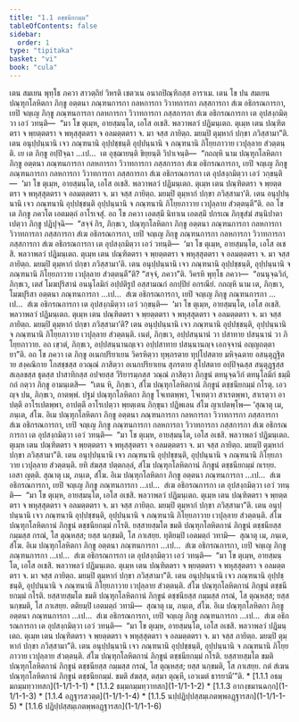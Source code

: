 ```yaml
---
title: "1.1 ตชฺชนียกมฺม"
tableOfContents: false
sidebar:
  order: 1
type: "tipitaka"
basket: "vi"
book: "cula"
---
```



<DynamicBreadcrumb />

<Division number="1" book="cula">

<Paragraph number="2" book="cula">
เตน สมเยน พุทฺโธ ภควา สาวตฺถิยํ วิหรติ เชตวเน อนาถปิณฺฑิกสฺส อาราเม. เตน โข ปน สมเยน ปณฺฑุกโลหิตกา ภิกฺขู อตฺตนา ภณฺฑนการกา กลหการกา วิวาทการกา ภสฺสการกา สํเฆ อธิกรณการกา, เยปิ จญฺเญ ภิกฺขู ภณฺฑนการกา กลหการกา วิวาทการกา ภสฺสการกา สํเฆ อธิกรณการกา เต อุปสงฺกมิตฺวา เอวํ วทนฺติ—  “มา โข ตุเมฺห, อายสฺมนฺโต, เอโส อเชสิ. พลวาพลวํ ปฏิมนฺเตถ. ตุเมฺห เตน ปณฺฑิตตรา จ พฺยตฺตตรา จ พหุสฺสุตตรา จ อลมตฺตตรา จ. มา จสฺส ภายิตฺถ. มยมฺปิ ตุมฺหากํ ปกฺขา ภวิสฺสามา”ติ. เตน อนุปฺปนฺนานิ เจว ภณฺฑนานิ อุปฺปชฺชนฺติ อุปฺปนฺนานิ จ ภณฺฑนานิ ภิโยฺยภาวาย เวปุลฺลาย สํวตฺตนฺติ. เย เต ภิกฺขู อปฺปิจฺฉา …เป…  เต อุชฺฌายนฺติ ขิยฺยนฺติ วิปาเจนฺติ—  “กถญฺหิ นาม ปณฺฑุกโลหิตกา ภิกฺขู อตฺตนา ภณฺฑนการกา กลหการกา วิวาทการกา ภสฺสการกา สํเฆ อธิกรณการกา, เยปิ จญฺเญ ภิกฺขู ภณฺฑนการกา กลหการกา วิวาทการกา ภสฺสการกา สํเฆ อธิกรณการกา เต อุปสงฺกมิตฺวา เอวํ วกฺขนฺติ—  ‘มา โข ตุเมฺห, อายสฺมนฺโต, เอโส อเชสิ. พลวาพลวํ ปฏิมนฺเตถ. ตุเมฺห เตน ปณฺฑิตตรา จ พฺยตฺตตรา จ พหุสฺสุตตรา จ อลมตฺตตรา จ. มา จสฺส ภายิตฺถ. มยมฺปิ ตุมฺหากํ ปกฺขา ภวิสฺสามา’ติ. เตน อนุปฺปนฺนานิ เจว ภณฺฑนานิ อุปฺปชฺชนฺติ อุปฺปนฺนานิ จ ภณฺฑนานิ ภิโยฺยภาวาย เวปุลฺลาย สํวตฺตนฺตี”ติ.


</Paragraph>

</Division>
<Division number="2" book="cula">

<Paragraph number="3" book="cula">
อถ โข เต ภิกฺขู ภควโต เอตมตฺถํ อาโรเจสุํ. อถ โข ภควา เอตสฺมึ นิทาเน เอตสฺมึ ปกรเณ ภิกฺขุสํฆํ สนฺนิปาตาเปตฺวา ภิกฺขู ปฏิปุจฺฉิ—  “สจฺจํ กิร, ภิกฺขเว, ปณฺฑุกโลหิตกา ภิกฺขู อตฺตนา ภณฺฑนการกา กลหการกา วิวาทการกา ภสฺสการกา สํเฆ อธิกรณการกา, เยปิ จญฺเญ ภิกฺขู ภณฺฑนการกา กลหการกา วิวาทการกา ภสฺสการกา สํเฆ อธิกรณการกา เต อุปสงฺกมิตฺวา เอวํ วทนฺติ—  ‘มา โข ตุเมฺห, อายสฺมนฺโต, เอโส อเชสิ. พลวาพลวํ ปฏิมนฺเตถ. ตุเมฺห เตน ปณฺฑิตตรา จ พฺยตฺตตรา จ พหุสฺสุตตรา จ อลมตฺตตรา จ. มา จสฺส ภายิตฺถ. มยมฺปิ ตุมฺหากํ ปกฺขา ภวิสฺสามา’ติ. เตน อนุปฺปนฺนานิ เจว ภณฺฑนานิ อุปฺปชฺชนฺติ, อุปฺปนฺนานิ จ ภณฺฑนานิ ภิโยฺยภาวาย เวปุลฺลาย สํวตฺตนฺตี”ติ? “สจฺจํ, ภควา”ติ. วิครหิ พุทฺโธ ภควา—  “อนนุจฺฉวิกํ, ภิกฺขเว, เตสํ โมฆปุริสานํ อนนุโลมิกํ อปฺปติรูปํ อสฺสามณกํ อกปฺปิยํ อกรณียํ. กถญฺหิ นาม เต, ภิกฺขเว, โมฆปุริสา อตฺตนา ภณฺฑนการกา …เป…  สํเฆ อธิกรณการกา, เยปิ จญฺเญ ภิกฺขู ภณฺฑนการกา …เป…  สํเฆ อธิกรณการกา เต อุปสงฺกมิตฺวา เอวํ วกฺขนฺติ—  ‘มา โข ตุเมฺห, อายสฺมนฺโต, เอโส อเชสิ. พลวาพลวํ ปฏิมนฺเตถ. ตุเมฺห เตน ปณฺฑิตตรา จ พฺยตฺตตรา จ พหุสฺสุตตรา จ อลมตฺตตรา จ. มา จสฺส ภายิตฺถ. มยมฺปิ ตุมฺหากํ ปกฺขา ภวิสฺสามา’ติ? เตน อนุปฺปนฺนานิ เจว ภณฺฑนานิ อุปฺปชฺชนฺติ, อุปฺปนฺนานิ จ ภณฺฑนานิ ภิโยฺยภาวาย เวปุลฺลาย สํวตฺตนฺติ. เนตํ, ภิกฺขเว, อปฺปสนฺนานํ วา ปสาทาย ปสนฺนานํ วา ภิโยฺยภาวาย. อถ เขฺวตํ, ภิกฺขเว, อปฺปสนฺนานญฺเจว อปฺปสาทาย ปสนฺนานญฺจ เอกจฺจานํ อญฺญถตฺตายา”ติ.


</Paragraph>

<Paragraph number="4" book="cula">
อถ โข ภควา เต ภิกฺขู อเนกปริยาเยน วิครหิตฺวา ทุพฺภรตาย ทุปฺโปสตาย มหิจฺฉตาย อสนฺตุฏฺฐิตาย สงฺคณิกาย โกสชฺชสฺส อวณฺณํ ภาสิตฺวา อเนกปริยาเยน สุภรตาย สุโปสตาย อปฺปิจฺฉสฺส สนฺตุฏฺฐสฺส สเลฺลขสฺส ธุตสฺส ปาสาทิกสฺส อปจยสฺส วีริยารมฺภสฺส วณฺณํ ภาสิตฺวา ภิกฺขูนํ ตทนุจฺฉวิกํ ตทนุโลมิกํ ธมฺมึ กถํ กตฺวา ภิกฺขู อามนฺเตสิ—  “เตน หิ, ภิกฺขเว, สํโฆ ปณฺฑุกโลหิตกานํ ภิกฺขูนํ ตชฺชนียกมฺมํ กโรตุ. เอวญฺจ ปน, ภิกฺขเว, กาตพฺพํ. ปฐมํ ปณฺฑุกโลหิตกา ภิกฺขู โจเทตพฺพา, โจเทตฺวา สาเรตพฺพา, สาเรตฺวา อาปตฺตึ อาโรเปตพฺพา, อาปตฺตึ อาโรเปตฺวา พฺยตฺเตน ภิกฺขุนา ปฏิพเลน สํโฆ ญาเปตพฺโพ—


</Paragraph>

</Division>
<Division number="3" book="cula">

<Paragraph number="5" book="cula">
‘สุณาตุ เม, ภนฺเต, สํโฆ. อิเม ปณฺฑุกโลหิตกา ภิกฺขู อตฺตนา ภณฺฑนการกา กลหการกา วิวาทการกา ภสฺสการกา สํเฆ อธิกรณการกา, เยปิ จญฺเญ ภิกฺขู ภณฺฑนการกา กลหการกา วิวาทการกา ภสฺสการกา สํเฆ อธิกรณการกา เต อุปสงฺกมิตฺวา เอวํ วทนฺติ—  “มา โข ตุเมฺห, อายสฺมนฺโต, เอโส อเชสิ. พลวาพลวํ ปฏิมนฺเตถ. ตุเมฺห เตน ปณฺฑิตตรา จ พฺยตฺตตรา จ พหุสฺสุตตรา จ อลมตฺตตรา จ. มา จสฺส ภายิตฺถ. มยมฺปิ ตุมฺหากํ ปกฺขา ภวิสฺสามา”ติ. เตน อนุปฺปนฺนานิ เจว ภณฺฑนานิ อุปฺปชฺชนฺติ, อุปฺปนฺนานิ จ ภณฺฑนานิ ภิโยฺยภาวาย เวปุลฺลาย สํวตฺตนฺติ. ยทิ สํฆสฺส ปตฺตกลฺลํ, สํโฆ ปณฺฑุกโลหิตกานํ ภิกฺขูนํ ตชฺชนียกมฺมํ กเรยฺย. เอสา ญตฺติ.


</Paragraph>

<Paragraph number="6" book="cula">
สุณาตุ เม, ภนฺเต, สํโฆ. อิเม ปณฺฑุกโลหิตกา ภิกฺขู อตฺตนา ภณฺฑนการกา …เป…  สํเฆ อธิกรณการกา, เยปิ จญฺเญ ภิกฺขู ภณฺฑนการกา …เป…  สํเฆ อธิกรณการกา เต อุปสงฺกมิตฺวา เอวํ วทนฺติ—  “มา โข ตุเมฺห, อายสฺมนฺโต, เอโส อเชสิ. พลวาพลวํ ปฏิมนฺเตถ. ตุเมฺห เตน ปณฺฑิตตรา จ พฺยตฺตตรา จ พหุสฺสุตตรา จ อลมตฺตตรา จ. มา จสฺส ภายิตฺถ. มยมฺปิ ตุมฺหากํ ปกฺขา ภวิสฺสามา”ติ. เตน อนุปฺปนฺนานิ เจว ภณฺฑนานิ อุปฺปชฺชนฺติ, อุปฺปนฺนานิ จ ภณฺฑนานิ ภิโยฺยภาวาย เวปุลฺลาย สํวตฺตนฺติ. สํโฆ ปณฺฑุกโลหิตกานํ ภิกฺขูนํ ตชฺชนียกมฺมํ กโรติ. ยสฺสายสฺมโต ขมติ ปณฺฑุกโลหิตกานํ ภิกฺขูนํ ตชฺชนียสฺส กมฺมสฺส กรณํ, โส ตุณฺหสฺส; ยสฺส นกฺขมติ, โส ภาเสยฺย.


</Paragraph>

<Paragraph number="7" book="cula">
ทุติยมฺปิ เอตมตฺถํ วทามิ—  สุณาตุ เม, ภนฺเต, สํโฆ. อิเม ปณฺฑุกโลหิตกา ภิกฺขู อตฺตนา ภณฺฑนการกา …เป…  สํเฆ อธิกรณการกา, เยปิ จญฺเญ ภิกฺขู ภณฺฑนการกา …เป…  สํเฆ อธิกรณการกา เต อุปสงฺกมิตฺวา เอวํ วทนฺติ—  “มา โข ตุเมฺห, อายสฺมนฺโต, เอโส อเชสิ. พลวาพลวํ ปฏิมนฺเตถ. ตุเมฺห เตน ปณฺฑิตตรา จ พฺยตฺตตรา จ พหุสฺสุตตรา จ อลมตฺตตรา จ. มา จสฺส ภายิตฺถ. มยมฺปิ ตุมฺหากํ ปกฺขา ภวิสฺสามา”ติ. เตน อนุปฺปนฺนานิ เจว ภณฺฑนานิ อุปฺปชฺชนฺติ, อุปฺปนฺนานิ จ ภณฺฑนานิ ภิโยฺยภาวาย เวปุลฺลาย สํวตฺตนฺติ. สํโฆ ปณฺฑุกโลหิตกานํ ภิกฺขูนํ ตชฺชนียกมฺมํ กโรติ. ยสฺสายสฺมโต ขมติ ปณฺฑุกโลหิตกานํ ภิกฺขูนํ ตชฺชนียสฺส กมฺมสฺส กรณํ, โส ตุณฺหสฺส; ยสฺส นกฺขมติ, โส ภาเสยฺย.


</Paragraph>

<Paragraph number="8" book="cula">
ตติยมฺปิ เอตมตฺถํ วทามิ—  สุณาตุ เม, ภนฺเต, สํโฆ. อิเม ปณฺฑุกโลหิตกา ภิกฺขู อตฺตนา ภณฺฑนการกา …เป…  สํเฆ อธิกรณการกา, เยปิ จญฺเญ ภิกฺขู ภณฺฑนการกา …เป…  สํเฆ อธิกรณการกา เต อุปสงฺกมิตฺวา เอวํ วทนฺติ—  “มา โข ตุเมฺห, อายสฺมนฺโต, เอโส อเชสิ. พลวาพลวํ ปฏิมนฺเตถ. ตุเมฺห เตน ปณฺฑิตตรา จ พฺยตฺตตรา จ พหุสฺสุตตรา จ อลมตฺตตรา จ. มา จสฺส ภายิตฺถ. มยมฺปิ ตุมฺหากํ ปกฺขา ภวิสฺสามา”ติ. เตน อนุปฺปนฺนานิ เจว ภณฺฑนานิ อุปฺปชฺชนฺติ, อุปฺปนฺนานิ จ ภณฺฑนานิ ภิโยฺยภาวาย เวปุลฺลาย สํวตฺตนฺติ. สํโฆ ปณฺฑุกโลหิตกานํ ภิกฺขูนํ ตชฺชนียกมฺมํ กโรติ. ยสฺสายสฺมโต ขมติ ปณฺฑุกโลหิตกานํ ภิกฺขูนํ ตชฺชนียสฺส กมฺมสฺส กรณํ, โส ตุณฺหสฺส; ยสฺส นกฺขมติ, โส ภาเสยฺย.


</Paragraph>

<Paragraph number="9" book="cula">
กตํ สํเฆน ปณฺฑุกโลหิตกานํ ภิกฺขูนํ ตชฺชนียกมฺมํ. ขมติ สํฆสฺส, ตสฺมา ตุณฺหี, เอวเมตํ ธารยามี’”ติ.

</Paragraph>
</Division>

<TableOfContents book="cula" section="1.1">
* [1.1.1 อธมฺมกมฺมทฺวาทสก](1-1/1-1-1)
* [1.1.2 ธมฺมกมฺมทฺวาทสก](1-1/1-1-2)
* [1.1.3 อากงฺขมานฉกฺก](1-1/1-1-3)
* [1.1.4 อฏฺฐารสวตฺต](1-1/1-1-4)
* [1.1.5 นปฺปฏิปฺปสฺสมฺเภตพฺพอฏฺฐารสก](1-1/1-1-5)
* [1.1.6 ปฏิปฺปสฺสมฺเภตพฺพอฏฺฐารสก](1-1/1-1-6)
</TableOfContents>